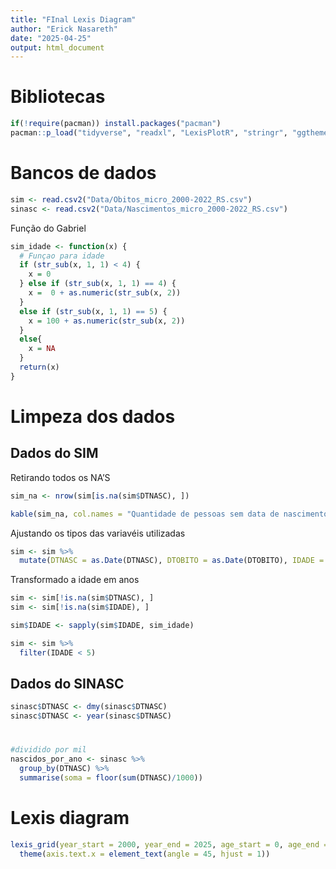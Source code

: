 ```yaml
---
title: "FInal Lexis Diagram"
author: "Erick Nasareth"
date: "2025-04-25"
output: html_document
---
```


# Bibliotecas

```r
if(!require(pacman)) install.packages("pacman")
pacman::p_load("tidyverse", "readxl", "LexisPlotR", "stringr", "ggthemes", "knitr", "lubridate")
```

# Bancos de dados

```r
sim <- read.csv2("Data/Obitos_micro_2000-2022_RS.csv")
sinasc <- read.csv2("Data/Nascimentos_micro_2000-2022_RS.csv")
```

Função do Gabriel

```r
sim_idade <- function(x) {
  # Funçao para idade
  if (str_sub(x, 1, 1) < 4) {
    x = 0
  } else if (str_sub(x, 1, 1) == 4) {
    x =  0 + as.numeric(str_sub(x, 2))
  }
  else if (str_sub(x, 1, 1) == 5) {
    x = 100 + as.numeric(str_sub(x, 2))
  }
  else{
    x = NA
  }
  return(x)
}
```


# Limpeza dos dados

## Dados do SIM

Retirando todos os NA'S
```r
sim_na <- nrow(sim[is.na(sim$DTNASC), ])

kable(sim_na, col.names = "Quantidade de pessoas sem data de nascimento excluídas da análise")
```

Ajustando os tipos das variavéis utilizadas

```r
sim <- sim %>%
  mutate(DTNASC = as.Date(DTNASC), DTOBITO = as.Date(DTOBITO), IDADE = as.character(IDADE))
```


Transformado a idade em anos

```r
sim <- sim[!is.na(sim$DTNASC), ]
sim <- sim[!is.na(sim$IDADE), ]

```


```r
sim$IDADE <- sapply(sim$IDADE, sim_idade)
```

```r
sim <- sim %>%
  filter(IDADE < 5)
```


## Dados do SINASC

```r
sinasc$DTNASC <- dmy(sinasc$DTNASC)
sinasc$DTNASC <- year(sinasc$DTNASC)
```

#

```r

#dividido por mil
nascidos_por_ano <- sinasc %>%
  group_by(DTNASC) %>%
  summarise(soma = floor(sum(DTNASC)/1000))


```




# Lexis diagram

```r
lexis_grid(year_start = 2000, year_end = 2025, age_start = 0, age_end = 10, delta = 5) +
  theme(axis.text.x = element_text(angle = 45, hjust = 1)) 
```



